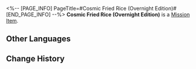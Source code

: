 <%-- [PAGE_INFO]
PageTitle=#Cosmic Fried Rice (Overnight Edition)#
[END_PAGE_INFO] --%>
{{Item Infobox
|id          = 140402
|image       = Item Cosmic Fried Rice (Overnight Edition).png
|type        = Mission Item
|invCategory = 
|rarity      = 3
|effect      = 
|description = The researchers' favorite work meal. It's not very fresh and not very clean. One wonders whether one will see the Aeons after eating it.
}}
'''Cosmic Fried Rice (Overnight Edition)''' is a [[Mission Item]].

==Other Languages==
{{Other Languages
|en   = Cosmic Fried Rice (Overnight Edition)
|zhs  = 大宇宙炒饭（隔夜版）
|zht  = 大宇宙炒飯（隔夜版）
|ja   = 一晩置いた大宇宙チャーハン
|ko   = 대우주 볶음밥(하룻밤 지난 버전)
|es   = Arroz frito cósmico (del día anterior)
|fr   = Riz frit cosmique (édition avant-veille)
|ru   = Космический жареный рис (вчерашний)
|th   = Cosmic Fried Rice (แบบข้ามคืน)
|vi   = Cơm Chiên Đại Vũ Trụ (Loại Qua Đêm)
|de   = Kosmischer Bratreis (vom Vortag)
|id   = Cosmic Fried Rice (Nasi Sisa Semalam)
|pt   = Arroz Frito Cósmico (Edição Noturna)
}}

==Change History==
{{Change History|2.0}}